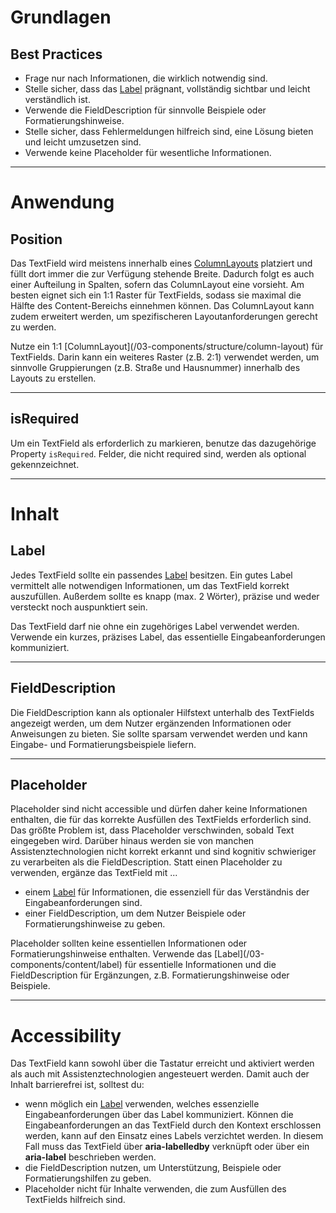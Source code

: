 # Grundlagen

## Best Practices

- Frage nur nach Informationen, die wirklich notwendig sind.
- Stelle sicher, dass das [Label](/03-components/content/label) prägnant,
  vollständig sichtbar und leicht verständlich ist.
- Verwende die FieldDescription für sinnvolle Beispiele oder
  Formatierungshinweise.
- Stelle sicher, dass Fehlermeldungen hilfreich sind, eine Lösung bieten und
  leicht umzusetzen sind.
- Verwende keine Placeholder für wesentliche Informationen.

---

# Anwendung

## Position

Das TextField wird meistens innerhalb eines
[ColumnLayouts](/03-components/structure/column-layout) platziert und füllt dort
immer die zur Verfügung stehende Breite. Dadurch folgt es auch einer Aufteilung
in Spalten, sofern das ColumnLayout eine vorsieht. Am besten eignet sich ein 1:1
Raster für TextFields, sodass sie maximal die Hälfte des Content-Bereichs
einnehmen können. Das ColumnLayout kann zudem erweitert werden, um
spezifischeren Layoutanforderungen gerecht zu werden.

<Do example="columnLayout">
Nutze ein 1:1 [ColumnLayout](/03-components/structure/column-layout) für
TextFields. Darin kann ein weiteres Raster (z.B. 2:1) verwendet werden, um
sinnvolle Gruppierungen (z.B. Straße und Hausnummer) innerhalb des Layouts zu
erstellen.

</Do>

---

## isRequired

Um ein TextField als erforderlich zu markieren, benutze das dazugehörige
Property `isRequired`. Felder, die nicht required sind, werden als optional
gekennzeichnet.

<LiveCodeEditor example="required" editorCollapsed />

---

# Inhalt

## Label

Jedes TextField sollte ein passendes [Label](/03-components/content/label) 
besitzen. Ein gutes Label vermittelt alle notwendigen Informationen, um das TextField 
korrekt auszufüllen. Außerdem sollte es knapp (max. 2 Wörter), präzise und weder 
versteckt noch auspunktiert sein.

<DoAndDont>
  <Dont example="withoutLabel">
    Das TextField darf nie ohne ein zugehöriges Label verwendet werden.

  </Dont>
  <Do example="default">
    Verwende ein kurzes, präzises Label, das essentielle Eingabeanforderungen kommuniziert.

  </Do>
</DoAndDont>

---

## FieldDescription

Die FieldDescription kann als optionaler Hilfstext unterhalb des TextFields
angezeigt werden, um dem Nutzer ergänzenden Informationen oder Anweisungen zu
bieten. Sie sollte sparsam verwendet werden und kann Eingabe- und
Formatierungsbeispiele liefern.

---

## Placeholder

Placeholder sind nicht accessible und dürfen daher keine Informationen
enthalten, die für das korrekte Ausfüllen des TextFields erforderlich sind. Das
größte Problem ist, dass Placeholder verschwinden, sobald Text eingegeben wird.
Darüber hinaus werden sie von manchen Assistenztechnologien nicht korrekt erkannt
und sind kognitiv schwieriger zu verarbeiten als die FieldDescription. Statt
einen Placeholder zu verwenden, ergänze das TextField mit ...

- einem [Label](/03-components/content/label) für Informationen, die essenziell
  für das Verständnis der Eingabeanforderungen sind.
- einer FieldDescription, um dem Nutzer Beispiele oder Formatierungshinweise zu
  geben.

<DoAndDont>
  <Dont example="placeholder">
    Placeholder sollten keine essentiellen Informationen oder Formatierungshinweise enthalten.

  </Dont>
  <Do example="default">
    Verwende das [Label](/03-components/content/label) für essentielle Informationen und die FieldDescription für Ergänzungen, z.B. Formatierungshinweise oder Beispiele.
  </Do>
</DoAndDont>

---

# Accessibility

Das TextField kann sowohl über die Tastatur erreicht und aktiviert werden als
auch mit Assistenztechnologien angesteuert werden. Damit auch der Inhalt
barrierefrei ist, solltest du:

- wenn möglich ein [Label](/03-components/content/label) verwenden, welches essenzielle
  Eingabeanforderungen über das Label kommuniziert. Können die Eingabeanforderungen an 
  das TextField durch den Kontext erschlossen werden, kann auf den Einsatz eines Labels 
  verzichtet werden. In diesem Fall muss das TextField über **aria-labelledby** verknüpft 
  oder über ein **aria-label** beschrieben werden.
- die FieldDescription nutzen, um Unterstützung, Beispiele oder
  Formatierungshilfen zu geben.
- Placeholder nicht für Inhalte verwenden, die zum Ausfüllen des TextFields
  hilfreich sind.
